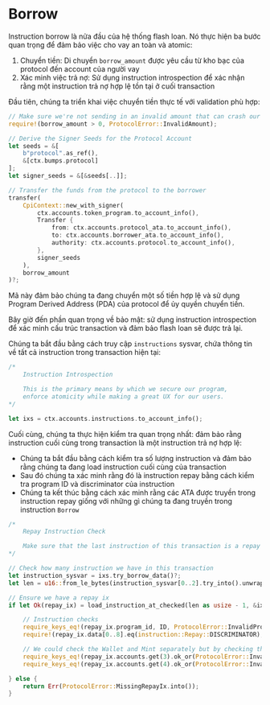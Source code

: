 # Borrow

Instruction borrow là nửa đầu của hệ thống flash loan. Nó thực hiện ba bước quan trọng để đảm bảo việc cho vay an toàn và atomic:
1. Chuyển tiền: Di chuyển `borrow_amount` được yêu cầu từ kho bạc của protocol đến account của người vay
2. Xác minh việc trả nợ: Sử dụng instruction introspection để xác nhận rằng một instruction trả nợ hợp lệ tồn tại ở cuối transaction

<ArticleSection name="Chuyển tiền" id="fund-transfer" level="h2" />

Đầu tiên, chúng ta triển khai việc chuyển tiền thực tế với validation phù hợp:

```rust
// Make sure we're not sending in an invalid amount that can crash our Protocol
require!(borrow_amount > 0, ProtocolError::InvalidAmount);

// Derive the Signer Seeds for the Protocol Account
let seeds = &[
    b"protocol".as_ref(),
    &[ctx.bumps.protocol]
];
let signer_seeds = &[&seeds[..]];

// Transfer the funds from the protocol to the borrower
transfer(
    CpiContext::new_with_signer(
        ctx.accounts.token_program.to_account_info(), 
        Transfer {
            from: ctx.accounts.protocol_ata.to_account_info(),
            to: ctx.accounts.borrower_ata.to_account_info(),
            authority: ctx.accounts.protocol.to_account_info(),
        }, 
        signer_seeds
    ), 
    borrow_amount
)?;
```

Mã này đảm bảo chúng ta đang chuyển một số tiền hợp lệ và sử dụng Program Derived Address (PDA) của protocol để ủy quyền chuyển tiền.

<ArticleSection name="Instruction Introspection" id="instruction-introspection" level="h2" />

Bây giờ đến phần quan trọng về bảo mật: sử dụng instruction introspection để xác minh cấu trúc transaction và đảm bảo flash loan sẽ được trả lại.

Chúng ta bắt đầu bằng cách truy cập `instructions` sysvar, chứa thông tin về tất cả instruction trong transaction hiện tại:

```rust
/*
    Instruction Introspection

    This is the primary means by which we secure our program,
    enforce atomicity while making a great UX for our users.
*/

let ixs = ctx.accounts.instructions.to_account_info();
```

Cuối cùng, chúng ta thực hiện kiểm tra quan trọng nhất: đảm bảo rằng instruction cuối cùng trong transaction là một instruction trả nợ hợp lệ:
- Chúng ta bắt đầu bằng cách kiểm tra số lượng instruction và đảm bảo rằng chúng ta đang load instruction cuối cùng của transaction
- Sau đó chúng ta xác minh rằng đó là instruction repay bằng cách kiểm tra program ID và discriminator của instruction
- Chúng ta kết thúc bằng cách xác minh rằng các ATA được truyền trong instruction repay giống với những gì chúng ta đang truyền trong instruction `Borrow`

```rust
/*
    Repay Instruction Check

    Make sure that the last instruction of this transaction is a repay instruction
*/

// Check how many instruction we have in this transaction
let instruction_sysvar = ixs.try_borrow_data()?;
let len = u16::from_le_bytes(instruction_sysvar[0..2].try_into().unwrap());

// Ensure we have a repay ix
if let Ok(repay_ix) = load_instruction_at_checked(len as usize - 1, &ixs) {

    // Instruction checks
    require_keys_eq!(repay_ix.program_id, ID, ProtocolError::InvalidProgram);
    require!(repay_ix.data[0..8].eq(instruction::Repay::DISCRIMINATOR), ProtocolError::InvalidIx);

    // We could check the Wallet and Mint separately but by checking the ATA we do this automatically
    require_keys_eq!(repay_ix.accounts.get(3).ok_or(ProtocolError::InvalidBorrowerAta)?.pubkey, ctx.accounts.borrower_ata.key(), ProtocolError::InvalidBorrowerAta);
    require_keys_eq!(repay_ix.accounts.get(4).ok_or(ProtocolError::InvalidProtocolAta)?.pubkey, ctx.accounts.protocol_ata.key(), ProtocolError::InvalidProtocolAta);

} else {
    return Err(ProtocolError::MissingRepayIx.into());
}
```
